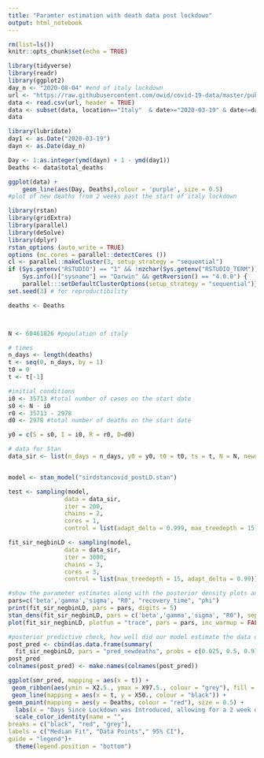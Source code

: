 ```yaml
---
title: "Paramter estimation with death data post lockdown"
output: html_notebook
---
```


```r
rm(list=ls())
knitr::opts_chunk$set(echo = TRUE)
```
```r
library(tidyverse)
library(readr)
library(ggplot2)
day_n <- "2020-08-04" #end of italy lockdown
url <- "https://raw.githubusercontent.com/owid/covid-19-data/master/public/data/owid-covid-data.csv"
data <- read.csv(url, header = TRUE)
data <- subset(data, location=="Italy"  & date>="2020-03-19" & date<=day_n, select = -c(iso_code, continent, stringency_index, population_density:life_expectancy, new_tests:tests_units)) #display only relevant columns and the italy data only, allowing for the 2-3 weeks for interventions to take effect. 2 weeks past the start of the Italy lockdown to allow for any delays between reduced transmission having an effect on mortality.
data
```
```r
library(lubridate)
day1 <- as.Date("2020-03-19")
dayn <- as.Date(day_n)

Day <- 1:as.integer(ymd(dayn) + 1 - ymd(day1))
Deaths <- data$total_deaths

ggplot(data) +
    geom_line(aes(Day, Deaths),colour = 'purple', size = 0.5) 
#plot of new deaths from 2 weeks past the start of italy lockdown
```
```r
library(rstan)
library(gridExtra)
library(parallel)
library(deSolve)
library(dplyr)
rstan_options (auto_write = TRUE)
options (mc.cores = parallel::detectCores ())
cl <- parallel::makeCluster(3, setup_strategy = "sequential")
if (Sys.getenv("RSTUDIO") == "1" && !nzchar(Sys.getenv("RSTUDIO_TERM")) && 
    Sys.info()["sysname"] == "Darwin" && getRversion() == "4.0.0") {
    parallel:::setDefaultClusterOptions(setup_strategy = "sequential")}
set.seed(3) # for reproductibility

deaths <- Deaths



N <- 60461826 #population of italy

# times
n_days <- length(deaths) 
t <- seq(0, n_days, by = 1)
t0 = 0 
t <- t[-1]

#initial conditions
i0 <- 35713 #total number of cases on the start date
s0 <- N - i0
r0 <- 35713 - 2978
d0 <- 2978 #total number of deaths on the start date

y0 = c(S = s0, I = i0, R = r0, D=d0)

# data for Stan
data_sir <- list(n_days = n_days, y0 = y0, t0 = t0, ts = t, N = N, newdeaths = deaths)


model <- stan_model("sirdstancovid_postLD.stan")
```

```r
test <- sampling(model,
                data = data_sir,
                iter = 200,
                chains = 2,
                cores = 1,
                control = list(adapt_delta = 0.999, max_treedepth = 15))
```
```r
fit_sir_negbinLD <- sampling(model,
                data = data_sir,
                iter = 3000,
                chains = 3,
                cores = 3,
                control = list(max_treedepth = 15, adapt_delta = 0.99))
```
```r
#show the parameter estimates along with the posterior density plots and the MCMC chains to obsever how well the chains have mixed.
pars=c('beta','gamma','sigma', "R0", "recovery_time", "phi")
print(fit_sir_negbinLD, pars = pars, digits = 5)
stan_dens(fit_sir_negbinLD, pars = c('beta','gamma','sigma', "R0"), separate_chains = TRUE)
plot(fit_sir_negbinLD, plotfun = "trace", pars = pars, inc_warmup = FALSE)
```

```r
#posterior predictive check, how well did our model estimate the data curve.
post_pred <- cbind(as.data.frame(summary(
  fit_sir_negbinLD, pars = "pred_newdeaths", probs = c(0.025, 0.5, 0.975))$summary), t, deaths)
post_pred
colnames(post_pred) <- make.names(colnames(post_pred))

ggplot(smr_pred, mapping = aes(x = t)) +
 geom_ribbon(aes(ymin = X2.5., ymax = X97.5., colour = "grey"), fill = "grey", alpha = 0.6) + 
 geom_line(mapping = aes(x = t, y = X50., colour = "black")) +
geom_point(mapping = aes(y = Deaths, colour = "red"), size = 0.5) +
  labs(x = "Days Since Lockdown was Introduced, allowing for a 2 week delay, 19/03/20", y = "Total Deaths") +
  scale_color_identity(name = "",
breaks = c("black", "red", "grey"),
labels = c("Median Fit", "Data Points"," 95% CI"),
guide = "legend")+
  theme(legend.position = "bottom") 
```







